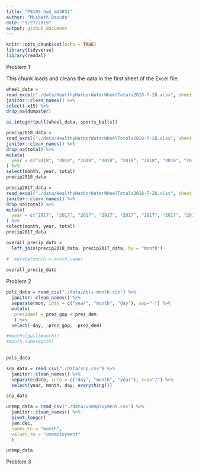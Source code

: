 ```yaml
---
title: "P8105_hw2_md3851"
author: "Misbath Daouda"
date: "9/27/2019"
output: github_document
---
```


```r
knitr::opts_chunk$set(echo = TRUE)
library(tidyverse)
library(readxl)
```

Problem 1

This chunk loads and cleans the data in the first sheet of the Excel file.
```r
wheel_data =
read_excel("./data/HealthyHarborWaterWheelTotals2018-7-28.xlsx", sheet = 1) %>%
janitor::clean_names() %>%
select(-x15) %>%
drop_na(dumpster) 

as.integer(pull(wheel_data, sports_balls))
```

```r
precip2018_data =
read_excel("./data/HealthyHarborWaterWheelTotals2018-7-28.xlsx", sheet = 3, skip = 1) %>%
janitor::clean_names() %>%
drop_na(total) %>%
mutate(
  year = c("2018", "2018", "2018", "2018", "2018", "2018", "2018", "2018")
) %>%
select(month, year, total)
precip2018_data
```

```r
precip2017_data =
read_excel("./data/HealthyHarborWaterWheelTotals2018-7-28.xlsx", sheet = 4, skip = 1) %>%
janitor::clean_names() %>% 
drop_na(total) %>%
mutate(
  year = c("2017", "2017", "2017", "2017", "2017", "2017", "2017", "2017", "2017", "2017", "2017", "2017", "2017")
) %>%
select(month, year, total)
precip2017_data
```

```r
overall_precip_data = 
  left_join(precip2018_data, precip2017_data, by = "month") 

#  mutate(month = month.name)
  
overall_precip_data
```

Problem 2
```r
pols_data = read_csv("./data/pols-month.csv") %>%
  janitor::clean_names() %>%
  separate(mon, into = c("year", "month", "day"), sep="-") %>%
  mutate(
   president = prez_gop + prez_dem
   ) %>%
  select(-day, -prez_gop, -prez_dem) 

#months(pull(month))
#month.name(month)
  

pols_data
```

```r
snp_data = read_csv("./data/snp.csv") %>%
  janitor::clean_names() %>%
  separate(date, into = c("day", "month", "year"), sep="/") %>%
  select(year, month, day, everything())

snp_data
```

```r
unemp_data = read_csv("./data/unemployment.csv") %>%
  janitor::clean_names() %>%
  pivot_longer(
  jan:dec,
  names_to = "month",
  values_to = "unemployment"
  )

unemp_data
```

Problem 3
```r

```

